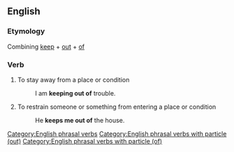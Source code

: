 ==English==

===Etymology===
Combining [[keep]] + [[out]] + [[of]]

===Verb===
{{head|en|verb|head=to [[keep]] [[out]] [[of]]}}

# To stay away from a place or condition
#: I am '''keeping out of''' trouble.
# To restrain someone or something from entering a place or condition
#: He '''keeps me out of''' the house.

[[Category:English phrasal verbs]]
[[Category:English phrasal verbs with particle (out)]]
[[Category:English phrasal verbs with particle (of)]]